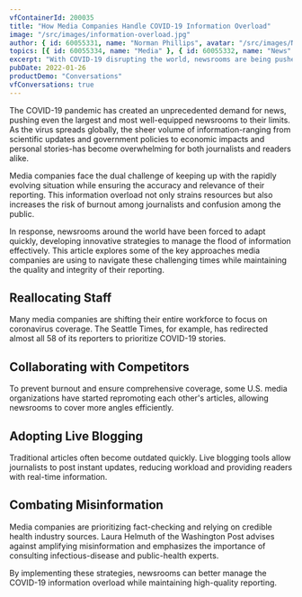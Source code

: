 ```yaml
---
vfContainerId: 200035
title: "How Media Companies Handle COVID-19 Information Overload"
image: "/src/images/information-overload.jpg"
author: { id: 60055331, name: "Norman Phillips", avatar: "/src/images/NormanPhillips.jpg" }
topics: [{ id: 60055334, name: "Media" }, { id: 60055332, name: "News" }]
excerpt: "With COVID-19 disrupting the world, newsrooms are being pushed to their limits. This article explores effective methods for managing the overwhelming amount of coronavirus information while maintaining quality reporting."
pubDate: 2022-01-26
productDemo: "Conversations"
vfConversations: true
---
```



The COVID-19 pandemic has created an unprecedented demand for news, pushing even the largest and most well-equipped newsrooms to their limits. As the virus spreads globally, the sheer volume of information-ranging from scientific updates and government policies to economic impacts and personal stories-has become overwhelming for both journalists and readers alike.

Media companies face the dual challenge of keeping up with the rapidly evolving situation while ensuring the accuracy and relevance of their reporting. This information overload not only strains resources but also increases the risk of burnout among journalists and confusion among the public.

<VfConversationStarter />

In response, newsrooms around the world have been forced to adapt quickly, developing innovative strategies to manage the flood of information effectively. This article explores some of the key approaches media companies are using to navigate these challenging times while maintaining the quality and integrity of their reporting.

## Reallocating Staff

Many media companies are shifting their entire workforce to focus on coronavirus coverage. The Seattle Times, for example, has redirected almost all 58 of its reporters to prioritize COVID-19 stories.

## Collaborating with Competitors

To prevent burnout and ensure comprehensive coverage, some U.S. media organizations have started repromoting each other's articles, allowing newsrooms to cover more angles efficiently.

## Adopting Live Blogging

Traditional articles often become outdated quickly. Live blogging tools allow journalists to post instant updates, reducing workload and providing readers with real-time information.

<VfContentRecirculation />

## Combating Misinformation

Media companies are prioritizing fact-checking and relying on credible health industry sources. Laura Helmuth of the Washington Post advises against amplifying misinformation and emphasizes the importance of consulting infectious-disease and public-health experts.

By implementing these strategies, newsrooms can better manage the COVID-19 information overload while maintaining high-quality reporting.
